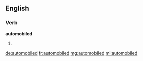 ==English==

===Verb===
'''automobiled'''

# {{dated}} {{past of|automobile}}

[[de:automobiled]]
[[fr:automobiled]]
[[mg:automobiled]]
[[ml:automobiled]]
